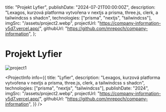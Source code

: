 
  title: "Projekt Lyfier",
  publishDate: "2024-07-21T00:00:00Z",
  description:
    "Lexagos, kurzová platforma vytvořena v nextjs a prisma, three.js, clerk, a tailwindcss s shadcn",
  technologies: ["prisma", "nextjs", "tailwindcss"],
  imgSrc: "/assets/project2.webp",
  projectUrl: "https://company-information-v5d7.vercel.app/",
  githubUrl: "https://github.com/mrepoch/company-information",
};

# Projekt Lyfier

<Image src="/assets/project2.webp" alt="project1" width={2000} height={2000} />

<ProjectInfo
  info={{
    title: "Lyfier",
    description:
        "Lexagos, kurzová platforma vytvořena v nextjs a prisma, three.js, clerk, a tailwindcss s shadcn",
    technologies: ["prisma", "nextjs", "tailwindcss"],
    publishDate: "2024",
    imgSrc: "/assets/project2.webp",
    projectUrl: "https://company-information-v5d7.vercel.app/",
    githubUrl: "https://github.com/mrepoch/company-information",
  }}
/>
